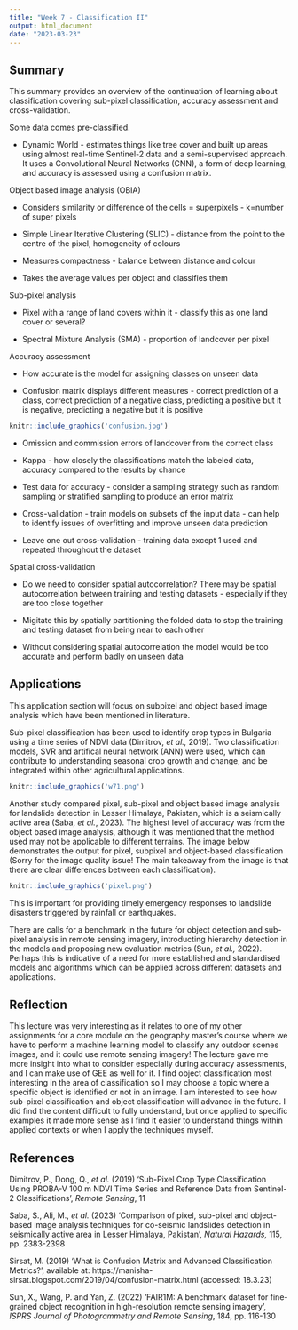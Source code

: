 ```yaml
---
title: "Week 7 - Classification II"
output: html_document
date: "2023-03-23"
---
```


## Summary

This summary provides an overview of the continuation of learning about classification covering sub-pixel classification, accuracy assessment and cross-validation.

Some data comes pre-classified.

-   Dynamic World - estimates things like tree cover and built up areas using almost real-time Sentinel-2 data and a semi-supervised approach. It uses a Convolutional Neural Networks (CNN), a form of deep learning, and accuracy is assessed using a confusion matrix.

Object based image analysis (OBIA)

-   Considers similarity or difference of the cells = superpixels - k=number of super pixels

-   Simple Linear Iterative Clustering (SLIC) - distance from the point to the centre of the pixel, homogeneity of colours

-   Measures compactness - balance between distance and colour

-   Takes the average values per object and classifies them

Sub-pixel analysis

-   Pixel with a range of land covers within it - classify this as one land cover or several?

-   Spectral Mixture Analysis (SMA)  - proportion of landcover per pixel

Accuracy assessment

-   How accurate is the model for assigning classes on unseen data

-   Confusion matrix displays different measures - correct prediction of a class, correct prediction of a negative class, predicting a positive but it is negative, predicting a negative but it is positive

```r
knitr::include_graphics('confusion.jpg')
```

-   Omission and commission errors of landcover from the correct class

-   Kappa - how closely the classifications match the labeled data, accuracy compared to the results by chance

-   Test data for accuracy - consider a sampling strategy such as random sampling or stratified sampling to produce an error matrix

-   Cross-validation - train models on subsets of the input data - can help to identify issues of overfitting and improve unseen data prediction

-   Leave one out cross-validation - training data except 1 used and repeated throughout the dataset

Spatial cross-validation

-   Do we need to consider spatial autocorrelation? There may be spatial autocorrelation between training and testing datasets - especially if they are too close together

-   Migitate this by spatially partitioning the folded data to stop the training and testing dataset from being near to each other

-   Without considering spatial autocorrelation the model would be too accurate and perform badly on unseen data

## Applications

This application section will focus on subpixel and object based image analysis which have been mentioned in literature.

Sub-pixel classification has been used to identify crop types in Bulgaria using a time series of NDVI data (Dimitrov, *et al.,* 2019). Two classification models, SVR and artifical neural network (ANN) were used, which can contribute to understanding seasonal crop growth and change, and be integrated within other agricultural applications.

```r
knitr::include_graphics('w71.png')
```

Another study compared pixel, sub-pixel and object based image analysis for landslide detection in Lesser Himalaya, Pakistan, which is a seismically active area (Saba, *et al.*, 2023). The highest level of accuracy was from the object based image analysis, although it was mentioned that the method used may not be applicable to different terrains. The image below demonstrates the output for pixel, subpixel and object-based classification (Sorry for the image quality issue! The main takeaway from the image is that there are clear differences between each classification).

```r
knitr::include_graphics('pixel.png')
```

This is important for providing timely emergency responses to landslide disasters triggered by rainfall or earthquakes.

There are calls for a benchmark in the future for object detection and sub-pixel analysis in remote sensing imagery, introducting hierarchy detection in the models and proposing new evaluation metrics (Sun, *et al.,* 2022). Perhaps this is indicative of a need for more established and standardised models and algorithms which can be applied across different datasets and applications.

## Reflection

This lecture was very interesting as it relates to one of my other assignments for a core module on the geography master's course where we have to perform a machine learning model to classify any outdoor scenes images, and it could use remote sensing imagery! The lecture gave me more insight into what to consider especially during accuracy assessments, and I can make use of GEE as well for it. I find object classification most interesting in the area of classification so I may choose a topic where a specific object is identified or not in an image. I am interested to see how sub-pixel classification and object classification will advance in the future. I did find the content difficult to fully understand, but once applied to specific examples it made more sense as I find it easier to understand things within applied contexts or when I apply the techniques myself.

## References

Dimitrov, P., Dong, Q., *et al.* (2019) 'Sub-Pixel Crop Type Classification Using PROBA-V 100 m NDVI Time Series and Reference Data from Sentinel-2 Classifications', *Remote Sensing*, 11

Saba, S., Ali, M., *et al.* (2023) 'Comparison of pixel, sub-pixel and object-based image analysis techniques for co-seismic landslides detection in seismically active area in Lesser Himalaya, Pakistan', *Natural Hazards,* 115, pp. 2383-2398

Sirsat, M. (2019) 'What is Confusion Matrix and Advanced Classification Metrics?', available at: https://manisha-sirsat.blogspot.com/2019/04/confusion-matrix.html (accessed: 18.3.23)

Sun, X., Wang, P. and Yan, Z. (2022) 'FAIR1M: A benchmark dataset for fine-grained object recognition in
high-resolution remote sensing imagery', *ISPRS Journal of Photogrammetry and Remote Sensing*, 184, pp. 116-130


